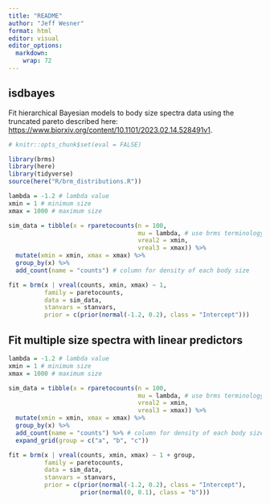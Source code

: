 ```yaml
---
title: "README"
author: "Jeff Wesner"
format: html
editor: visual
editor_options: 
  markdown: 
    wrap: 72
---
```


## isdbayes

Fit hierarchical Bayesian models to body size spectra data using the
truncated pareto described here:
<https://www.biorxiv.org/content/10.1101/2023.02.14.528491v1>.

```r
# knitr::opts_chunk$set(eval = FALSE)
```

```r
library(brms) 
library(here) 
library(tidyverse) 
source(here("R/brm_distributions.R"))
```

```r
lambda = -1.2 # lambda value 
xmin = 1 # minimum size 
xmax = 1000 # maximum size

sim_data = tibble(x = rparetocounts(n = 100, 
                                    mu = lambda, # use brms terminology
                                    vreal2 = xmin, 
                                    vreal3 = xmax)) %>% 
  mutate(xmin = xmin, xmax = xmax) %>% 
  group_by(x) %>% 
  add_count(name = "counts") # column for density of each body size

fit = brm(x | vreal(counts, xmin, xmax) ~ 1, 
          family = paretocounts, 
          data = sim_data, 
          stanvars = stanvars,
          prior = c(prior(normal(-1.2, 0.2), class = "Intercept")))

```

## Fit multiple size spectra with linear predictors

```r
lambda = -1.2 # lambda value 
xmin = 1 # minimum size 
xmax = 1000 # maximum size

sim_data = tibble(x = rparetocounts(n = 100, 
                                    mu = lambda, # use brms terminology
                                    vreal2 = xmin, 
                                    vreal3 = xmax)) %>% 
  mutate(xmin = xmin, xmax = xmax) %>% 
  group_by(x) %>% 
  add_count(name = "counts") %>% # column for density of each body size
  expand_grid(group = c("a", "b", "c"))

fit = brm(x | vreal(counts, xmin, xmax) ~ 1 + group, 
          family = paretocounts, 
          data = sim_data,
          stanvars = stanvars,
          prior = c(prior(normal(-1.2, 0.2), class = "Intercept"),
                    prior(normal(0, 0.1), class = "b")))
```
